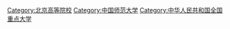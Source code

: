 {{catmore}}
[[Category:北京高等院校|Category:北京高等院校]]
[[Category:中国师范大学|Category:中国师范大学]]
[[Category:中华人民共和国全国重点大学|Category:中华人民共和国全国重点大学]]